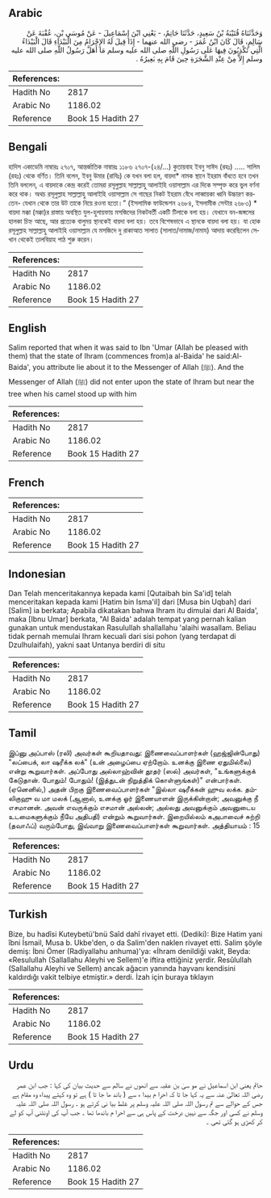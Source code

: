 ## Arabic


<div dir="rtl" lang="ar" style={{fontSize:'larger',backgroundColor:'#f8f9fa',padding:20}}>
وَحَدَّثَنَاهُ قُتَيْبَةُ بْنُ سَعِيدٍ، حَدَّثَنَا حَاتِمٌ، - يَعْنِي ابْنَ إِسْمَاعِيلَ - عَنْ مُوسَى بْنِ، عُقْبَةَ عَنْ سَالِمٍ، قَالَ كَانَ ابْنُ عُمَرَ - رضى الله عنهما - إِذَا قِيلَ لَهُ الإِحْرَامُ مِنَ الْبَيْدَاءِ قَالَ الْبَيْدَاءُ الَّتِي تَكْذِبُونَ فِيهَا عَلَى رَسُولِ اللَّهِ صلى الله عليه وسلم مَا أَهَلَّ رَسُولُ اللَّهِ صلى الله عليه وسلم إِلاَّ مِنْ عِنْدِ الشَّجَرَةِ حِينَ قَامَ بِهِ بَعِيرُهُ ‏.‏
</div>
<div style={{backgroundColor:'#f8f9fa',padding:20, marginBottom: 10}}><table> <thead> <tr> <th>References:</th> <th></th> </tr> </thead> <tbody><tr><td>Hadith No</td><td>2817</td></tr><tr><td>Arabic No</td><td>1186.02</td></tr><tr><td>Reference</td><td>Book 15 Hadith 27</td></tr></tbody></table></div>

## Bengali


<div dir="ltr" lang="bn" style={{fontSize:'larger',backgroundColor:'#f8f9fa',padding:20}}>
হাদিস একাডেমি নাম্বারঃ ২৭০৭, আন্তর্জাতিক নাম্বারঃ ১১৮৬ ২৭০৭-(২৪/...) কুতায়বাহ ইবনু সাঈদ (রহঃ) ..... সালিম (রহঃ) থেকে বর্ণিত। তিনি বলেন, ইবনু উমার (রাযিঃ) কে যখন বলা হল, বায়দা* নামক স্থানে ইহরাম বাঁধতে হবে তখন তিনি বললেন, এ বায়দাকে কেন্দ্র করেই তোমরা রসূলুল্লাহ সাল্লাল্লাহু আলাইহি ওয়াসাল্লাম এর দিকে সম্পৃক্ত করে ভুল বর্ণনা করে থাক। অথচ রসূলুল্লাহ সাল্লাল্লাহু আলাইহি ওয়াসাল্লাম সে গাছের নিকট ইহরাম বেঁধে লাব্বায়কা ধ্বনি উচ্চারণ করতেন- যেখান থেকে তার উট তাকে নিয়ে রওনা হতো।” (ইসলামিক ফাউন্ডেশন ২৬৮৪, ইসলামীক সেন্টার ২৬৮৩) * বায়দা মক্কা (মক্কা)র রাস্তায় অবস্থিত যুল-হুলায়ফায় মসজিদের নিকটবর্তী একটি টিলাকে বলা হয়। যেখানে বন-জঙ্গলের হালকা চিহ্ন আছে, আর প্রত্যেক বালুময় স্থানকেই বায়দা বলা হয়। তবে বিশেষভাবে এ স্থানকে বায়দা বলা হয়। যা হোক রসূলুল্লাহ সাল্লাল্লাহু আলাইহি ওয়াসাল্লাম যে মসজিদে দু রাকাআত সালাত (সালাত/নামাজ/নামায) আদায় করেছিলেন সেখান থেকেই তালবিয়াহ পাঠ শুরু করেন।
</div>
<div style={{backgroundColor:'#f8f9fa',padding:20, marginBottom: 10}}><table> <thead> <tr> <th>References:</th> <th></th> </tr> </thead> <tbody><tr><td>Hadith No</td><td>2817</td></tr><tr><td>Arabic No</td><td>1186.02</td></tr><tr><td>Reference</td><td>Book 15 Hadith 27</td></tr></tbody></table></div>

## English


<div dir="ltr" lang="en" style={{fontSize:'larger',backgroundColor:'#f8f9fa',padding:20}}>
Salim reported that when it was said to Ibn 'Umar (Allah be pleased with them) that the state of Ihram (commences from)a al-Baida' he said:Al-Baida', you attribute lie about it to the Messenger of Allah (ﷺ). And the Messenger of Allah (ﷺ) did not enter upon the state of Ihram but near the tree when his camel stood up with him
</div>
<div style={{backgroundColor:'#f8f9fa',padding:20, marginBottom: 10}}><table> <thead> <tr> <th>References:</th> <th></th> </tr> </thead> <tbody><tr><td>Hadith No</td><td>2817</td></tr><tr><td>Arabic No</td><td>1186.02</td></tr><tr><td>Reference</td><td>Book 15 Hadith 27</td></tr></tbody></table></div>

## French


<div dir="ltr" lang="fr" style={{fontSize:'larger',backgroundColor:'#f8f9fa',padding:20}}>

</div>
<div style={{backgroundColor:'#f8f9fa',padding:20, marginBottom: 10}}><table> <thead> <tr> <th>References:</th> <th></th> </tr> </thead> <tbody><tr><td>Hadith No</td><td>2817</td></tr><tr><td>Arabic No</td><td>1186.02</td></tr><tr><td>Reference</td><td>Book 15 Hadith 27</td></tr></tbody></table></div>

## Indonesian


<div dir="ltr" lang="id" style={{fontSize:'larger',backgroundColor:'#f8f9fa',padding:20}}>
Dan Telah menceritakannya kepada kami [Qutaibah bin Sa'id] telah menceritakan kepada kami [Hatim bin Isma'il] dari [Musa bin Uqbah] dari [Salim] ia berkata; Apabila dikatakan bahwa Ihram itu dimulai dari Al Baida', maka [Ibnu Umar] berkata, "Al Baida' adalah tempat yang pernah kalian gunakan untuk mendustakan Rasulullah shallallahu 'alaihi wasallam. Beliau tidak pernah memulai Ihram kecuali dari sisi pohon (yang terdapat di Dzulhulaifah), yakni saat Untanya berdiri di situ
</div>
<div style={{backgroundColor:'#f8f9fa',padding:20, marginBottom: 10}}><table> <thead> <tr> <th>References:</th> <th></th> </tr> </thead> <tbody><tr><td>Hadith No</td><td>2817</td></tr><tr><td>Arabic No</td><td>1186.02</td></tr><tr><td>Reference</td><td>Book 15 Hadith 27</td></tr></tbody></table></div>

## Tamil


<div dir="ltr" lang="ta" style={{fontSize:'larger',backgroundColor:'#f8f9fa',padding:20}}>
இப்னு அப்பாஸ் (ரலி) அவர்கள் கூறியதாவது: இணைவைப்பாளர்கள் (ஹஜ்ஜின்போது) "லப்பைக், லா ஷரீக்க லக்" (உன் அழைப்பை ஏற்றோம். உனக்கு இணை ஏதுமில்லை) என்று கூறுவார்கள். அப்போது அல்லாஹ்வின் தூதர் (ஸல்) அவர்கள், "உங்களுக்குக் கேடுதான். போதும்! போதும்! (இத்துடன் நிறுத்திக் கொள்ளுங்கள்)" என்பார்கள். (ஏனெனில்,) அதன் பிறகு இணைவைப்பாளர்கள் "இல்லா ஷரீக்கன் ஹுவ லக்க. தம்லிகுஹு வ மா மலக் (ஆனால், உனக்கு ஓர் இணையாளன் இருக்கின்றான்; அவனுக்கு நீ எசமானன். அவன் எவருக்கும் எசமான் அல்லன்; அல்லது அவனுக்கும் அவனுடைய உடமைகளுக்கும் நீயே அதிபதி) என்றும் கூறுவார்கள். இறையில்லம் கஅபாவைச் சுற்றி (தவாஃப்) வரும்போது, இவ்வாறு இணைவைப்பாளர்கள் கூறுவார்கள். அத்தியாயம் : 15
</div>
<div style={{backgroundColor:'#f8f9fa',padding:20, marginBottom: 10}}><table> <thead> <tr> <th>References:</th> <th></th> </tr> </thead> <tbody><tr><td>Hadith No</td><td>2817</td></tr><tr><td>Arabic No</td><td>1186.02</td></tr><tr><td>Reference</td><td>Book 15 Hadith 27</td></tr></tbody></table></div>

## Turkish


<div dir="ltr" lang="tr" style={{fontSize:'larger',backgroundColor:'#f8f9fa',padding:20}}>
Bize, bu hadîsi Kuteybetü'bnü Saîd dahî rivayet etti. (Dediki): Bize Hatim yani îbni İsmail, Musa b. Ukbe'den, o da Salim'den naklen rivayet etti. Salim şöyle demiş: İbni Ömer (Radiyallahu anhuma)'ya: «İhram denildiği vakit, Beyda: «Resulullah (Sallallahu Aleyhi ve Sellem)'e iftira ettiğiniz yerdir. Resûlullah (Sallallahu Aleyhi ve Sellem) ancak ağacın yanında hayvanı kendisini kaldırdığı vakit telbiye etmiştir.» derdi. İzah için buraya tıklayın
</div>
<div style={{backgroundColor:'#f8f9fa',padding:20, marginBottom: 10}}><table> <thead> <tr> <th>References:</th> <th></th> </tr> </thead> <tbody><tr><td>Hadith No</td><td>2817</td></tr><tr><td>Arabic No</td><td>1186.02</td></tr><tr><td>Reference</td><td>Book 15 Hadith 27</td></tr></tbody></table></div>

## Urdu


<div dir="rtl" lang="ur" style={{fontSize:'larger',backgroundColor:'#f8f9fa',padding:20}}>
حاتم یعنی ابن اسماعیل نے مو سیٰ بن عقبہ سے انھوں نے سالم سے حدیث بیان کی کہا : جب ابن عمر رضی اللہ تعالیٰ عنہ سے یہ کہا جا تا کہ احرا م بیدا ء سے ( باند ھا جا تا ) ہے تو وہ کہتے پیداء وہ مقام ہے جس کے حوالے سے تم رسول اللہ صلی اللہ علیہ وسلم پر غلط بیا نی کرتے ہو ۔ رسول اللہ صلی اللہ علیہ وسلم نے کسی اور جگہ سے نہیں درخت کے پاس ہی سے احرا م باندھا تھا ۔ جب آپ کی اونٹنی آپ کو لے کر کھڑی ہو گئی تھی ۔
</div>
<div style={{backgroundColor:'#f8f9fa',padding:20, marginBottom: 10}}><table> <thead> <tr> <th>References:</th> <th></th> </tr> </thead> <tbody><tr><td>Hadith No</td><td>2817</td></tr><tr><td>Arabic No</td><td>1186.02</td></tr><tr><td>Reference</td><td>Book 15 Hadith 27</td></tr></tbody></table></div>